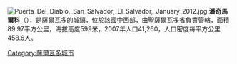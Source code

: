 [[Image:Puerta_Del_Diablo,_San_Salvador,_El_Salvador,_January_2012.jpg|thumb]]
'''潘奇馬爾科'''（{{lang-es|Panchimalco}}），是[[薩爾瓦多|薩爾瓦多]]的城鎮，位於該國中西部，由[[聖薩爾瓦多省|聖薩爾瓦多省]]負責管轄，面積89.97平方公里，海拔高度599米，2007年人口41,260，人口密度每平方公里458.6人。

{{coord|13|37|N|89|11|W|region:SV_type:city|display=title}}

{{Authority control}}
{{ElSalvador-geo-stub}}
[[Category:薩爾瓦多城市|Category:薩爾瓦多城市]]